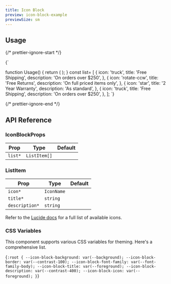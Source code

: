 ```yaml
---
title: Icon Block
preview: icon-block-example
previewSize: sm
---
```


## Usage

{/* prettier-ignore-start */}

<CodeBlock lang="ts">{`

function Usage() {
    return (
        <IconBlock list={list} />
    );
}
const list= [
    {
      icon: 'truck',
      title: 'Free Shipping',
      description: 'On orders over $250',
    },
    {
      icon: 'rotate-ccw',
      title: 'Free Returns',
      description: 'On full priced items only',
    },
    {
      icon: 'star',
      title: '2 Year Warranty',
      description: 'As standard',
    },
    {
      icon: 'truck',
      title: 'Free Shipping',
      description: 'On orders over $250',
    },
];
`}
</CodeBlock>

{/* prettier-ignore-end */}

## API Reference

### IconBlockProps

| Prop    | Type                                                 | Default |
| ------- | ---------------------------------------------------- | ------- |
| `list*` | `ListItem[]` <Tooltip content="See ListItem below"/> |         |

### ListItem

| Prop           | Type                                                                              | Default |
| -------------- | --------------------------------------------------------------------------------- | ------- |
| `icon*`        | `IconName` <Tooltip content="See the Lucide docs for a full list of icon names"/> |         |
| `title*`       | `string`                                                                          |         |
| `description*` | `string`                                                                          |         |

Refer to the [Lucide docs](https://lucide.dev/icons/) for a full list of available icons.

### CSS Variables

This component supports various CSS variables for theming. Here's a comprehensive list.

<CodeBlock lang="css">{`
:root {
    --icon-block-background: var(--background);
    --icon-block-border: var(--contrast-100);
    --icon-block-font-family: var(--font-family-body);
    --icon-block-title: var(--foreground);
    --icon-block-description: var(--contrast-400);
    --icon-block-icon: var(--foreground);
}
`}</CodeBlock>
